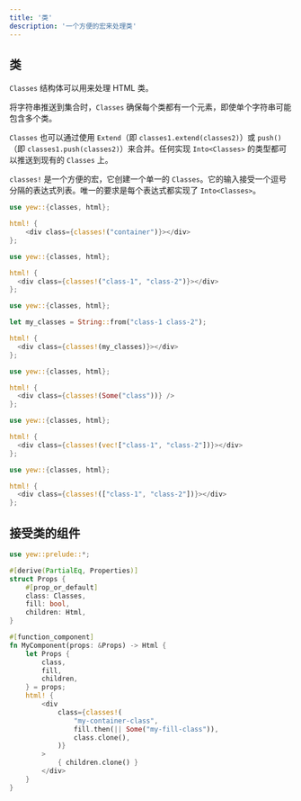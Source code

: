 ```yaml
---
title: '类'
description: '一个方便的宏来处理类'
---
```



## 类

`Classes` 结构体可以用来处理 HTML 类。

将字符串推送到集合时，`Classes` 确保每个类都有一个元素，即使单个字符串可能包含多个类。

`Classes` 也可以通过使用 `Extend`（即 `classes1.extend(classes2)`）或 `push()`（即 `classes1.push(classes2)`）来合并。任何实现 `Into<Classes>` 的类型都可以推送到现有的 `Classes` 上。

`classes!` 是一个方便的宏，它创建一个单一的 `Classes`。它的输入接受一个逗号分隔的表达式列表。唯一的要求是每个表达式都实现了 `Into<Classes>`。

<Tabs>
  <TabItem value="Literal" label="Literal">

```rust
use yew::{classes, html};

html! {
    <div class={classes!("container")}></div>
};
```

  </TabItem>
  <TabItem value="Multiple" label="Multiple">

```rust
use yew::{classes, html};

html! {
  <div class={classes!("class-1", "class-2")}></div>
};
```

  </TabItem>
  <TabItem value="String" label="String">

```rust
use yew::{classes, html};

let my_classes = String::from("class-1 class-2");

html! {
  <div class={classes!(my_classes)}></div>
};
```

  </TabItem>
  <TabItem value="Optional" label="Optional">

```rust
use yew::{classes, html};

html! {
  <div class={classes!(Some("class"))} />
};
```

  </TabItem>
  <TabItem value="Vector" label="Vector">

```rust
use yew::{classes, html};

html! {
  <div class={classes!(vec!["class-1", "class-2"])}></div>
};
```

  </TabItem>
  <TabItem value="Array" label="Array">

```rust
use yew::{classes, html};

html! {
  <div class={classes!(["class-1", "class-2"])}></div>
};
```

  </TabItem>
</Tabs>

## 接受类的组件

```rust
use yew::prelude::*;

#[derive(PartialEq, Properties)]
struct Props {
    #[prop_or_default]
    class: Classes,
    fill: bool,
    children: Html,
}

#[function_component]
fn MyComponent(props: &Props) -> Html {
    let Props {
        class,
        fill,
        children,
    } = props;
    html! {
        <div
            class={classes!(
                "my-container-class",
                fill.then(|| Some("my-fill-class")),
                class.clone(),
            )}
        >
            { children.clone() }
        </div>
    }
}
```
